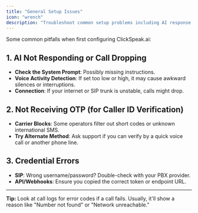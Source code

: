 ```yaml
---
title: "General Setup Issues"
icon: "wrench"
description: "Troubleshoot common setup problems including AI response issues, OTP verification, and credential errors"
---
```


Some common pitfalls when first configuring ClickSpeak.ai:

## 1. AI Not Responding or Call Dropping

- **Check the System Prompt**: Possibly missing instructions.
- **Voice Activity Detection**: If set too low or high, it may cause awkward silences or interruptions.
- **Connection**: If your internet or SIP trunk is unstable, calls might drop.

## 2. Not Receiving OTP (for Caller ID Verification)

- **Carrier Blocks**: Some operators filter out short codes or unknown international SMS.
- **Try Alternate Method**: Ask support if you can verify by a quick voice call or another phone line.

## 3. Credential Errors

- **SIP**: Wrong username/password? Double-check with your PBX provider.
- **API/Webhooks**: Ensure you copied the correct token or endpoint URL.

---

**Tip:** Look at call logs for error codes if a call fails. Usually, it'll show a reason like "Number not found" or "Network unreachable."
